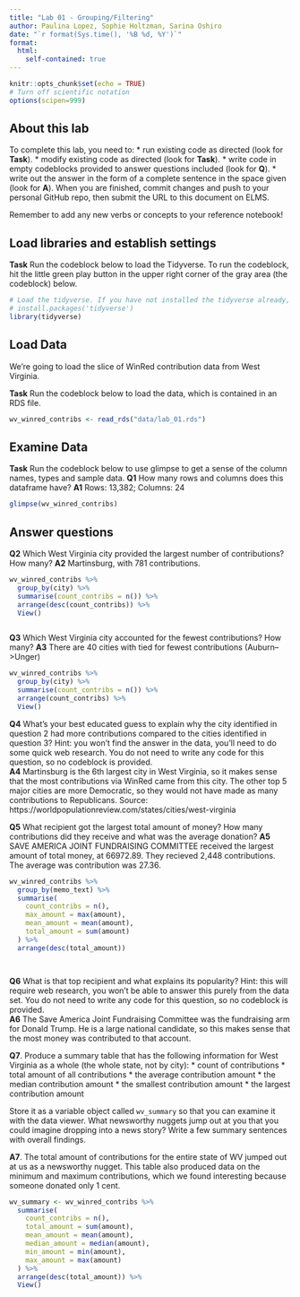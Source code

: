 ```yaml
---
title: "Lab 01 - Grouping/Filtering"
author: Paulina Lopez, Sophie Holtzman, Sarina Oshiro
date: "`r format(Sys.time(), '%B %d, %Y')`"
format:
  html:
    self-contained: true
---
```


```r
knitr::opts_chunk$set(echo = TRUE)
# Turn off scientific notation
options(scipen=999)
```

## About this lab

To complete this lab, you need to:
* run existing code as directed (look for **Task**).
* modify existing code as directed (look for **Task**).
* write code in empty codeblocks provided to answer questions included (look for **Q**).
* write out the answer in the form of a complete sentence in the space given (look for **A**).
When you are finished, commit changes and push to your personal GitHub repo, then submit the URL to this document on ELMS.

Remember to add any new verbs or concepts to your reference notebook!

## Load libraries and establish settings

**Task** Run the codeblock below to load the Tidyverse. To run the codeblock, hit the little green play button in the upper right corner of the gray area (the codeblock) below.

```r
# Load the tidyverse. If you have not installed the tidyverse already, remove the # from the next line and run it first.  
# install.packages('tidyverse')
library(tidyverse)
```

## Load Data

We're going to load the slice of WinRed contribution data from West Virginia.

**Task** Run the codeblock below to load the data, which is contained in an RDS file.

```r
wv_winred_contribs <- read_rds("data/lab_01.rds")
```

## Examine Data

**Task** Run the codeblock below to use glimpse to get a sense of the column names, types and sample data.
**Q1** How many rows and columns does this dataframe have?
**A1** Rows: 13,382; Columns: 24

```r
glimpse(wv_winred_contribs)
```

## Answer questions

**Q2** Which West Virginia city provided the largest number of contributions? How many?
**A2** Martinsburg, with 781 contributions.

```r

wv_winred_contribs %>%
  group_by(city) %>%
  summarise(count_contribs = n()) %>% 
  arrange(desc(count_contribs)) %>% 
  View()



```
**Q3** Which West Virginia city accounted for the fewest contributions? How many?
**A3** There are 40 cities with tied for fewest contributions (Auburn-->Unger)

```r

wv_winred_contribs %>%
  group_by(city) %>%
  summarise(count_contribs = n()) %>% 
  arrange(count_contribs) %>% 
  View()


```
**Q4** What's your best educated guess to explain why the city identified in question 2 had more contributions compared to the cities identified in question 3? Hint: you won't find the answer in the data, you'll need to do some quick web research. You do not need to write any code for this question, so no codeblock is provided.  
**A4** Martinsburg is the 6th largest city in West Virginia, so it makes sense that the most contributions via WinRed came from this city. The other top 5 major cities are more Democratic, so they would not have made as many contributions to Republicans. 
Source: https://worldpopulationreview.com/states/cities/west-virginia


**Q5** What recipient got the largest total amount of money? How many contributions did they receive and what was the average donation?
**A5** SAVE AMERICA JOINT FUNDRAISING COMMITTEE received the largest amount of total money, at 66972.89. They recieved 2,448 contributions. The average was contribution was 27.36.

```r

wv_winred_contribs %>%
  group_by(memo_text) %>%
  summarise(
    count_contribs = n(),
    max_amount = max(amount),
    mean_amount = mean(amount),
    total_amount = sum(amount)
  ) %>%
  arrange(desc(total_amount))




```

**Q6** What is that top recipient and what explains its popularity? Hint: this will require web research, you won't be able to answer this purely from the data set.  You do not need to write any code for this question, so no codeblock is provided.  
**A6** The Save America Joint Fundraising Committee was the fundraising arm for Donald Trump. He is a large national candidate, so this makes sense that the most money was contributed to that account. 


**Q7**. Produce a summary table that has the following information for West Virginia as a whole (the whole state, not by city):
* count of contributions
* total amount of all contributions
* the average contribution amount
* the median contribution amount
* the smallest contribution amount
* the largest contribution amount

Store it as a variable object called `wv_summary` so that you can examine it with the data viewer. What newsworthy nuggets jump out at you that you could imagine dropping into a news story? Write a few summary sentences with overall findings.

**A7**. 
The total amount of contributions for the entire state of WV jumped out at us as a newsworthy nugget. This table also produced data on the minimum and maximum contributions, which we found interesting because someone donated only 1 cent.
```r

wv_summary <- wv_winred_contribs %>%
  summarise(
    count_contribs = n(),
    total_amount = sum(amount),
    mean_amount = mean(amount),
    median_amount = median(amount), 
    min_amount = min(amount),
    max_amount = max(amount)
  ) %>%
  arrange(desc(total_amount)) %>% 
  View()


```
